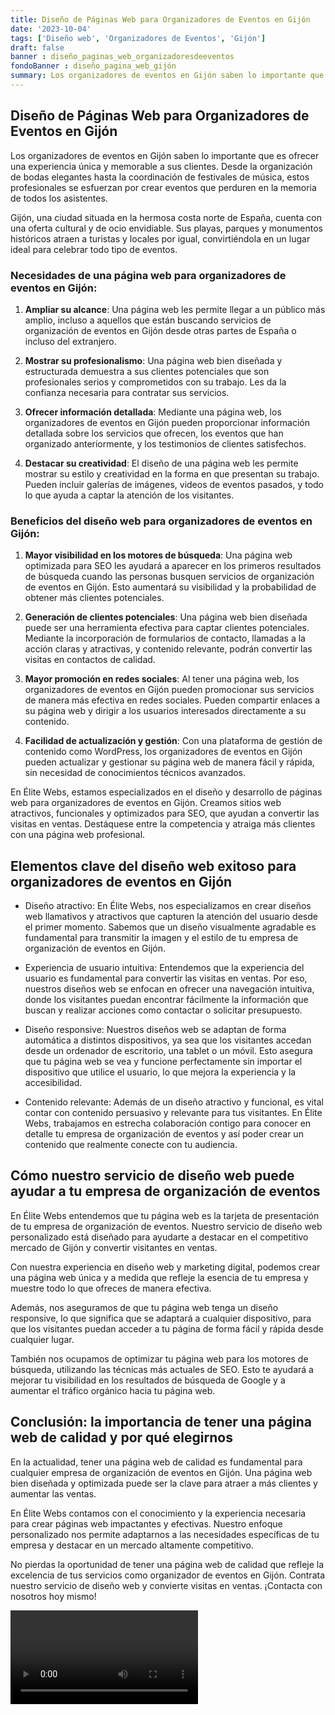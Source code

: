 ```yaml
---
title: Diseño de Páginas Web para Organizadores de Eventos en Gijón
date: '2023-10-04'
tags: ['Diseño web', 'Organizadores de Eventos', 'Gijón']
draft: false
banner : diseño_paginas_web_organizadoresdeeventos
fondoBanner : diseño_pagina_web_gijón
summary: Los organizadores de eventos en Gijón saben lo importante que es ofrecer una experiencia única y memorable a sus clientes. Desde la organización de bodas elegantes hasta la coordinación de festivales de música, estos profesionales se esfuerzan por crear eventos que perduren en la memoria de todos los asistentes.
---
```


## Diseño de Páginas Web para Organizadores de Eventos en Gijón

Los organizadores de eventos en Gijón saben lo importante que es ofrecer una experiencia única y memorable a sus clientes. Desde la organización de bodas elegantes hasta la coordinación de festivales de música, estos profesionales se esfuerzan por crear eventos que perduren en la memoria de todos los asistentes.

Gijón, una ciudad situada en la hermosa costa norte de España, cuenta con una oferta cultural y de ocio envidiable. Sus playas, parques y monumentos históricos atraen a turistas y locales por igual, convirtiéndola en un lugar ideal para celebrar todo tipo de eventos.

### Necesidades de una página web para organizadores de eventos en Gijón:

1. **Ampliar su alcance**: Una página web les permite llegar a un público más amplio, incluso a aquellos que están buscando servicios de organización de eventos en Gijón desde otras partes de España o incluso del extranjero.

2. **Mostrar su profesionalismo**: Una página web bien diseñada y estructurada demuestra a sus clientes potenciales que son profesionales serios y comprometidos con su trabajo. Les da la confianza necesaria para contratar sus servicios.

3. **Ofrecer información detallada**: Mediante una página web, los organizadores de eventos en Gijón pueden proporcionar información detallada sobre los servicios que ofrecen, los eventos que han organizado anteriormente, y los testimonios de clientes satisfechos.

4. **Destacar su creatividad**: El diseño de una página web les permite mostrar su estilo y creatividad en la forma en que presentan su trabajo. Pueden incluir galerías de imágenes, videos de eventos pasados, y todo lo que ayuda a captar la atención de los visitantes.

### Beneficios del diseño web para organizadores de eventos en Gijón:

1. **Mayor visibilidad en los motores de búsqueda**: Una página web optimizada para SEO les ayudará a aparecer en los primeros resultados de búsqueda cuando las personas busquen servicios de organización de eventos en Gijón. Esto aumentará su visibilidad y la probabilidad de obtener más clientes potenciales.

2. **Generación de clientes potenciales**: Una página web bien diseñada puede ser una herramienta efectiva para captar clientes potenciales. Mediante la incorporación de formularios de contacto, llamadas a la acción claras y atractivas, y contenido relevante, podrán convertir las visitas en contactos de calidad.

3. **Mayor promoción en redes sociales**: Al tener una página web, los organizadores de eventos en Gijón pueden promocionar sus servicios de manera más efectiva en redes sociales. Pueden compartir enlaces a su página web y dirigir a los usuarios interesados directamente a su contenido.

4. **Facilidad de actualización y gestión**: Con una plataforma de gestión de contenido como WordPress, los organizadores de eventos en Gijón pueden actualizar y gestionar su página web de manera fácil y rápida, sin necesidad de conocimientos técnicos avanzados.

En Élite Webs, estamos especializados en el diseño y desarrollo de páginas web para organizadores de eventos en Gijón. Creamos sitios web atractivos, funcionales y optimizados para SEO, que ayudan a convertir las visitas en ventas. Destáquese entre la competencia y atraiga más clientes con una página web profesional.

<GifSeo />

<Cta />

## Elementos clave del diseño web exitoso para organizadores de eventos en Gijón

- Diseño atractivo: En Élite Webs, nos especializamos en crear diseños web llamativos y atractivos que capturen la atención del usuario desde el primer momento. Sabemos que un diseño visualmente agradable es fundamental para transmitir la imagen y el estilo de tu empresa de organización de eventos en Gijón.

- Experiencia de usuario intuitiva: Entendemos que la experiencia del usuario es fundamental para convertir las visitas en ventas. Por eso, nuestros diseños web se enfocan en ofrecer una navegación intuitiva, donde los visitantes puedan encontrar fácilmente la información que buscan y realizar acciones como contactar o solicitar presupuesto.

- Diseño responsive: Nuestros diseños web se adaptan de forma automática a distintos dispositivos, ya sea que los visitantes accedan desde un ordenador de escritorio, una tablet o un móvil. Esto asegura que tu página web se vea y funcione perfectamente sin importar el dispositivo que utilice el usuario, lo que mejora la experiencia y la accesibilidad.

- Contenido relevante: Además de un diseño atractivo y funcional, es vital contar con contenido persuasivo y relevante para tus visitantes. En Élite Webs, trabajamos en estrecha colaboración contigo para conocer en detalle tu empresa de organización de eventos y así poder crear un contenido que realmente conecte con tu audiencia.

## Cómo nuestro servicio de diseño web puede ayudar a tu empresa de organización de eventos

En Élite Webs entendemos que tu página web es la tarjeta de presentación de tu empresa de organización de eventos. Nuestro servicio de diseño web personalizado está diseñado para ayudarte a destacar en el competitivo mercado de Gijón y convertir visitantes en ventas. 

Con nuestra experiencia en diseño web y marketing digital, podemos crear una página web única y a medida que refleje la esencia de tu empresa y muestre todo lo que ofreces de manera efectiva.

Además, nos aseguramos de que tu página web tenga un diseño responsive, lo que significa que se adaptará a cualquier dispositivo, para que los visitantes puedan acceder a tu página de forma fácil y rápida desde cualquier lugar.

También nos ocupamos de optimizar tu página web para los motores de búsqueda, utilizando las técnicas más actuales de SEO. Esto te ayudará a mejorar tu visibilidad en los resultados de búsqueda de Google y a aumentar el tráfico orgánico hacia tu página web.

## Conclusión: la importancia de tener una página web de calidad y por qué elegirnos

En la actualidad, tener una página web de calidad es fundamental para cualquier empresa de organización de eventos en Gijón. Una página web bien diseñada y optimizada puede ser la clave para atraer a más clientes y aumentar las ventas.

En Élite Webs contamos con el conocimiento y la experiencia necesaria para crear páginas web impactantes y efectivas. Nuestro enfoque personalizado nos permite adaptarnos a las necesidades específicas de tu empresa y destacar en un mercado altamente competitivo.

No pierdas la oportunidad de tener una página web de calidad que refleje la excelencia de tus servicios como organizador de eventos en Gijón. Contrata nuestro servicio de diseño web y convierte visitas en ventas. ¡Contacta con nosotros hoy mismo!

<Video />

<CtaBot job='Organizadores de Eventos' city='Gijón'/>

<Gmaps query='Gijón+españa+maps' />